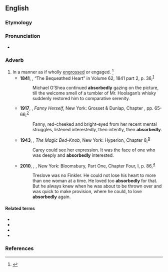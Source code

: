 ==English==

===Etymology===
{{suffix|absorbed|ly|lang=en}}

===Pronunciation===
* {{a|US}} {{IPA|/æbˈsɔɹb.ɪd.li/|/æbˈzɔɹb.ɪd.li/|/əbˈsɔɹb.ɪd.li/|/əbˈzɔɹb.ɪd.li/|lang=en}}

===Adverb===
{{en-adv}}

# In a manner as if wholly [[engrossed]] or engaged. {{defdate|First attested in the mid 19th century.}}<ref name=SOED>{{R:SOED5|page=9}}</ref>
#* '''1841''', {{w|Richard Brinsley Peake|R. B. Peake}}, “The Bequeathed Heart” in ''{{w|The New Monthly Magazine}}'' Volume 62, 1841 part 2, p. 36,<sup>[https://catalog.hathitrust.org/Record/010307785]</sup>
#*: Michael O’Shea continued '''absorbedly''' gazing on the picture, till the welcome smell of a tumbler of Mr. Hoolagan’s whisky suddenly restored him to comparative serenity.
#* '''1917''', {{w|Edna Ferber}}, ''Fanny Herself'', New York: Grosset & Dunlap, Chapter , pp. 65-66,<sup>[https://archive.org/details/fannyherselfbyed00ferbrich]</sup>
#*: Fanny, red-cheeked and bright-eyed from her recent mental struggles, listened interestedly, then intently, then '''absorbedly'''.
#* '''1943''', {{w|Mary Norton (author)|Mary Norton}}, ''The Magic Bed-Knob'', New York: Hyperion, Chapter 8,<sup>[https://archive.org/details/magicbedknoborho00nort]</sup>
#*: Carey could see her expression. It was the face of one who was deeply and '''absorbedly''' interested.
#* '''2010''', {{w|Howard Jacobson}}, ''{{w|The Finkler Question}}'', New York: Bloomsbury, Part One, Chapter Four, I, p. 86,<sup>[https://archive.org/details/finklerquestion00bloo]</sup>
#*: Treslove was no Finkler. He could not lose his heart to more than one woman at a time. He loved too '''absorbedly''' for that. But he always knew when he was about to be thrown over and was quick to make provision, where he could, to love '''absorbedly''' again.

====Related terms====
* {{l|en|absorb}}
* {{l|en|absorbably}}
* {{l|en|absorbently}}
* {{l|en|absorbingly}}

===References===
<references/>
